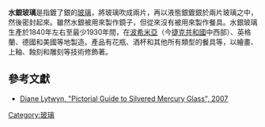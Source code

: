'''水銀玻璃'''是指鍍了銀的[[玻璃|玻璃]]，將玻璃吹成兩片，再以液態銀鍍銀於兩片玻璃之中，然後密封起來。雖然水銀被用來製作鏡子，但從來沒有被用來製作餐具。水銀玻璃生產於1840年左右至最少1930年間，在[[波希米亞|波希米亞]]（今[[捷克共和國|捷克共和國]]中西部）、英格蘭、德國和美國等地製造。產品有花瓶、酒杯和其他所有類型的餐具等，以繪畫、上釉、蝕刻和雕刻等技術修飾著。

== 參考文獻 ==
* [http://www.antiquemercuryglass.com Diane Lytwyn, "Pictorial Guide to Silvered Mercury Glass", 2007]{{Wayback|url=http://www.antiquemercuryglass.com/ |date=20190515223937 }}

[[Category:玻璃|Category:玻璃]]